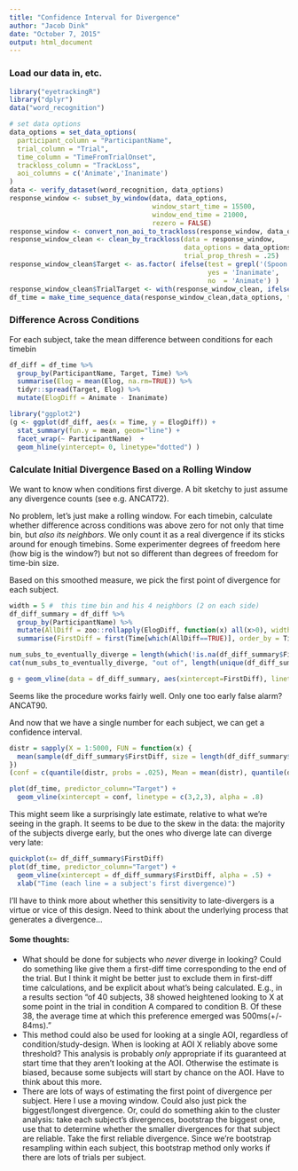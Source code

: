 ```yaml
---
title: "Confidence Interval for Divergence"
author: "Jacob Dink"
date: "October 7, 2015"
output: html_document
---
```


### Load our data in, etc.

```r
library("eyetrackingR")
library("dplyr")
data("word_recognition")

# set data options
data_options = set_data_options( 
  participant_column = "ParticipantName",
  trial_column = "Trial",
  time_column = "TimeFromTrialOnset",
  trackloss_column = "TrackLoss",
  aoi_columns = c('Animate','Inanimate')
)
data <- verify_dataset(word_recognition, data_options)
response_window <- subset_by_window(data, data_options, 
                                    window_start_time = 15500, 
                                    window_end_time = 21000, 
                                    rezero = FALSE)
response_window <- convert_non_aoi_to_trackloss(response_window, data_options)
response_window_clean <- clean_by_trackloss(data = response_window,
                                            data_options = data_options, 
                                            trial_prop_thresh = .25)
response_window_clean$Target <- as.factor( ifelse(test = grepl('(Spoon|Bottle)', response_window_clean$Trial), 
                                                  yes = 'Inanimate', 
                                                  no  = 'Animate') )
response_window_clean$TrialTarget <- with(response_window_clean, ifelse(Target == "Animate", Animate, Inanimate))
df_time = make_time_sequence_data(response_window_clean,data_options, time_bin_size = 100, aois = "Animate", predictor_columns = "Target")
```

### Difference Across Conditions

For each subject, take the mean difference between conditions for each timebin

```r
df_diff = df_time %>%
  group_by(ParticipantName, Target, Time) %>%
  summarise(Elog = mean(Elog, na.rm=TRUE)) %>%
  tidyr::spread(Target, Elog) %>%
  mutate(ElogDiff = Animate - Inanimate)

library("ggplot2")
(g <- ggplot(df_diff, aes(x = Time, y = ElogDiff)) +
  stat_summary(fun.y = mean, geom="line") +
  facet_wrap(~ ParticipantName)  +
  geom_hline(yintercept= 0, linetype="dotted") )
```


### Calculate Initial Divergence Based on a Rolling Window

We want to know when conditions first diverge. A bit sketchy to just assume any divergence counts (see e.g. ANCAT72).

No problem, let's just make a rolling window. For each timebin, calculate whether difference across conditions was above zero for not only that time bin, but *also its neighbors*. We only count it as a real divergence if its sticks around for enough timebins. Some experimenter degrees of freedom here (how big is the window?) but not so different than degrees of freedom for time-bin size.

Based on this smoothed measure, we pick the first point of divergence for each subject.

```r
width = 5 #  this time bin and his 4 neighbors (2 on each side)
df_diff_summary = df_diff %>%
  group_by(ParticipantName) %>%
  mutate(AllDiff = zoo::rollapply(ElogDiff, function(x) all(x>0), width = width, fill=FALSE, align="left")) %>%
  summarise(FirstDiff = first(Time[which(AllDiff==TRUE)], order_by = Time, default=NA) )

num_subs_to_eventually_diverge = length(which(!is.na(df_diff_summary$FirstDiff)))
cat(num_subs_to_eventually_diverge, "out of", length(unique(df_diff_summary$ParticipantName)), "subjects eventually diverged.")

g + geom_vline(data = df_diff_summary, aes(xintercept=FirstDiff), linetype="dashed")
```

Seems like the procedure works fairly well. Only one too early false alarm? ANCAT90.

And now that we have a single number for each subject, we can get a confidence interval.

```r
distr = sapply(X = 1:5000, FUN = function(x) {
  mean(sample(df_diff_summary$FirstDiff, size = length(df_diff_summary$FirstDiff), replace = TRUE), na.rm=TRUE)
})
(conf = c(quantile(distr, probs = .025), Mean = mean(distr), quantile(distr, probs = .975)))

plot(df_time, predictor_column="Target") +
  geom_vline(xintercept = conf, linetype = c(3,2,3), alpha = .8)
```

This might seem like a surprisingly late estimate, relative to what we're seeing in the graph. It seems to be due to the skew in the data: the majority of the subjects diverge early, but the ones who diverge late can diverge very late:

```r
quickplot(x= df_diff_summary$FirstDiff)
plot(df_time, predictor_column="Target") +
  geom_vline(xintercept = df_diff_summary$FirstDiff, alpha = .5) +
  xlab("Time (each line = a subject's first divergence)")
```

I'll have to think more about whether this sensitivity to late-divergers is a virtue or vice of this design. Need to think about the underlying process that generates a divergence...


#### Some thoughts:

* What should be done for subjects who _never_ diverge in looking? Could do something like give them a first-diff time corresponding to the end of the trial. But I think it might be better just to exclude them in first-diff time calculations, and be explicit about what's being calculated. E.g., in a results section "of 40 subjects, 38 showed heightened looking to X at some point in the trial in condition A compared to condition B. Of these 38, the average time at which this preference emerged was 500ms(+/- 84ms)."
* This method could also be used for looking at a single AOI, regardless of condition/study-design. When is looking at AOI X reliably above some threshold? This analysis is probably *only* appropriate if its guaranteed at start time that they aren't looking at the AOI. Otherwise the estimate is biased, because some subjects will start by chance on the AOI. Have to think about this more.
* There are lots of ways of estimating the first point of divergence per subject. Here I use a moving window. Could also just pick the biggest/longest divergence. Or, could do something akin to the cluster analysis: take each subject's divergences, bootstrap the biggest one, use that to determine whether the smaller divergences for that subject are reliable. Take the first reliable divergence. Since we're bootstrap resampling within each subject, this bootstrap method only works if there are lots of trials per subject.
